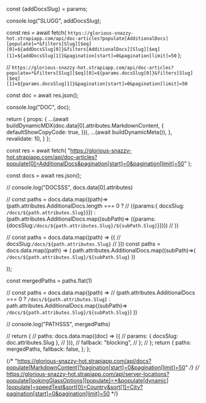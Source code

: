 

const {addDocsSlug} = params;

console.log("SLUGG", addDocsSlug);

const res = await fetch(
`https://glorious-snazzy-hot.strapiapp.com/api/doc-articles?populate[AdditionalDocs][populate]=*&filters[Slug][$eq][0]=${addDocsSlug[0]}&filters[AdditionalDocs][Slug][$eq][1]=${addDocsSlug[1]}&pagination[start]=0&pagination[limit]=50`
);

// `https://glorious-snazzy-hot.strapiapp.com/api/doc-articles?populate=*&filters[Slug][$eq][0]=${params.docsSlug[0]}&filters[Slug][$eq][1]=${params.docsSlug[1]}&pagination[start]=0&pagination[limit]=50`

const doc = await res.json();

console.log("DOC", doc);

return {
props: {
...(await buildDynamicMDX(doc.data[0].attributes.MarkdownContent, {
defaultShowCopyCode: true,
})),
...(await buildDynamicMeta()),
},
revalidate: 10,
}
};


const res = await fetch(
"https://glorious-snazzy-hot.strapiapp.com/api/doc-articles?populate[0]=AdditionalDocs&pagination[start]=0&pagination[limit]=50"
);

const docs = await res.json();

// console.log("DOCSSS", docs.data[0].attributes)

// const paths = docs.data.map((path)=> (path.attributes.AdditionalDocs.length === 0 ?
// ({params:{ docsSlug: `/docs/${path.attributes.Slug}`}}) : (path.attributes.AdditionalDocs.map((subPath)=> ({params:{docsSlug:`/docs/${path.attributes.Slug}/${subPath.Slug}`}})))
// ))

// const paths = docs.data.map((path) => ({
// docsSlug:`/docs/${path.attributes.Slug}`
// }))
const paths = docs.data.map((path) => (
path.attributes.AdditionalDocs.map((subPath)=>(
`/docs/${path.attributes.Slug}/${subPath.Slug}`
))

));

const mergedPaths = paths.flat(1)

// const paths = docs.data.map((path) =>
// (path.attributes.AdditionalDocs === 0 ? `/docs/${path.attributes.Slug}` : path.attributes.AdditionalDocs.map((subPath)=> `/docs/${path.attributes.Slug}/${subPath.Slug}`) ))

// console.log("PATHSSS", mergedPaths)

// return {
// paths: docs.data.map((doc) => ({
// params: { docsSlug: doc.attributes.Slug },
// })),
// fallback: "blocking",
// };
// };
return {
paths: mergedPaths,
fallback: false,
};
};

<RemoteContent />

{/* "https://glorious-snazzy-hot.strapiapp.com/api/docs?populate[MarkdownContent]?pagination[start]=0&pagination[limit]=50" */}
{/* https://glorious-snazzy-hot.strapiapp.com/api/server-locations?populate[lookingGlassOptions][populate]=*&populate[dynamic][populate]=speedTest&sort[0]=Country&sort[1]=City?pagination[start]=0&pagination[limit]=50 */}
